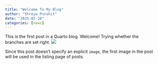 ```yaml
---
title: "Welcome To My Blog"
author: "Shreya Purohit"
date: "2025-02-28"
categories: [news]
---
```


This is the first post in a Quarto blog. Welcome!
Trying whether the branches are set right.
![](thumbnail.jpg)

Since this post doesn't specify an explicit `image`, the first image in the post will be used in the listing page of posts.
